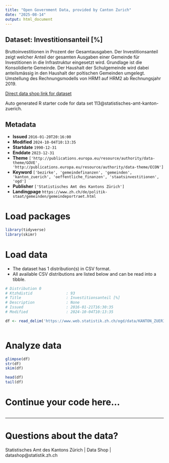 ```yaml
---
title: "Open Government Data, provided by Canton Zurich"
date: "2025-08-14"
output: html_document
---
```


## Dataset: Investitionsanteil [%]

Bruttoinvestitionen in Prozent der Gesamtausgaben. Der Investitionsanteil zeigt welcher Anteil der gesamten Ausgaben einer Gemeinde für Investitionen in die Infrastruktur eingesetzt wird. Grundlage ist die Konsolidierte Gemeinde. Der Haushalt der Schulgemeinde wird dabei anteilsmässig in den Haushalt der poltischen Gemeinden umgelegt. Umstellung des Rechnungsmodells von HRM1 auf HRM2 ab Rechnungsjahr 2019.

[Direct data shop link for dataset](https://www.zh.ch/de/politik-staat/statistik-daten/datenkatalog.html#/datasets/113@statistisches-amt-kanton-zuerich)

Auto generated R starter code for data set 113@statistisches-amt-kanton-zuerich.

## Metadata

- **Issued** `2016-01-20T20:16:00`
- **Modified** `2024-10-04T10:13:35`
- **Startdate** `1990-12-31`
- **Enddate** `2023-12-31`
- **Theme** `['http://publications.europa.eu/resource/authority/data-theme/GOVE', 'http://publications.europa.eu/resource/authority/data-theme/ECON']`
- **Keyword** `['bezirke', 'gemeindefinanzen', 'gemeinden', 'kanton_zuerich', 'oeffentliche_finanzen', 'staatsinvestitionen', 'ogd']`
- **Publisher** `['Statistisches Amt des Kantons Zürich']`
- **Landingpage** `https://www.zh.ch/de/politik-staat/gemeinden/gemeindeportraet.html`


# Load packages

```r

library(tidyverse)
library(skimr)

```

# Load data

-   The dataset has 1 distribution(s) in CSV format.
-   All available CSV distributions are listed below and can be read into a tibble.

```r

# Distribution 0
# Ktzhdistid               : 93
# Title                    : Investitionsanteil [%]
# Description              : None
# Issued                   : 2016-01-21T16:30:35
# Modified                 : 2024-10-04T10:13:35

df <- read_delim('https://www.web.statistik.zh.ch/ogd/data/KANTON_ZUERICH_418.csv')



```

# Analyze data

```r

glimpse(df)
str(df)
skim(df)

head(df)
tail(df)

```

# Continue your code here...

```r

```

------------------------------------------------------------------------

# Questions about the data?

Statistisches Amt des Kantons Zürich | Data Shop | datashop@statistik.zh.ch
